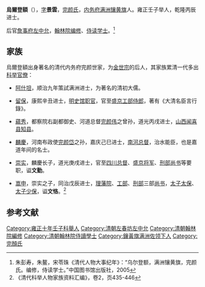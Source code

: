 '''烏爾登額'''（{{bd|？| |？}}），[[表字|字]]'''景雲'''，[[完颜氏|完颜氏]]，[[内务府满洲镶黄旗|内务府满洲镶黄旗]]人。雍正壬子举人，乾隆丙辰进士。

后官[[詹事府|詹事府]][[左中允|左中允]]，[[翰林院|翰林院]][[编修|编修]]、[[侍读学士|侍读学士]]。<ref>朱彭寿，朱鳌，宋苓珠《清代人物大事纪年》：“乌尔登额，满洲镶黄旗，完颜氏。编修，侍读学士。”中国图书馆出版社，2005</ref>

==家族==
烏爾登額出身著名的清代内务府完颜世家，为[[金世宗|金世宗]]的后人，其家族累清一代多出[[科举官僚|科举官僚]]：

*[[阿什坦|阿什坦]]，顺治九年策試满洲进士，为著名的清初大儒。

*[[留保|留保]]，康熙辛丑进士，[[明史馆|明史馆]][[职官|职官]]，官至[[盛京工部侍郎|盛京工部侍郎]]，著有《大清名臣言行錄》。

*[[蘊秀|蘊秀]]，都察院右副都御史、河道总督[[完颜伟|完颜伟]]之曾孙，道光丙戌进士，[[山西|山西]][[闻喜县|闻喜县]][[知县|知县]]。

*[[麟慶|麟慶]]，河南布政使[[完颜岱|完颜岱]]之孙，嘉庆己巳进士，[[南河总督|南河总督]]，治水能臣，也是嘉道年间的名士。

*[[崇实|崇实]]，麟慶长子，道光庚戌进士，官至[[四川总督|四川总督]]、[[盛京将军|盛京将军]]、[[刑部尚书|刑部尚书]]等要职，谥'''文勤'''。

*[[嵩申|嵩申]]，崇实之子，同治戊辰进士，[[理藩院|理藩院]]、[[工部|工部]]、[[刑部|刑部]]三部[[尚书|尚书]]，[[太子太保|太子太保]]、[[太子少保|太子少保]]，谥'''文恪'''。<ref>《清代科举人物家族资料汇编》，卷2，页435-446</ref>

==参考文献==
{{reflist}}
{{乾隆元年丙辰科殿試金榜}}
{{內務府鑲黃旗滿洲佐領完顏氏}}
[[Category:雍正十年壬子科舉人|Category:雍正十年壬子科舉人]]
[[Category:清朝左春坊左中允|Category:清朝左春坊左中允]]
[[Category:清朝翰林院編修|Category:清朝翰林院編修]]
[[Category:清朝翰林院侍讀學士|Category:清朝翰林院侍讀學士]]
[[Category:鑲黃旗满洲佐领下人|Category:鑲黃旗满洲佐领下人]]
[[Category:完顏氏|Category:完顏氏]]